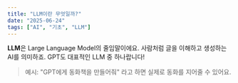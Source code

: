 ```yaml
---
title: "LLM이란 무엇일까?"
date: "2025-06-24"
tags: ["AI", "기초", "LLM"]
---
```


**LLM**은 Large Language Model의 줄임말이에요.
사람처럼 글을 이해하고 생성하는 AI를 의미하죠.
GPT도 대표적인 LLM 중 하나랍니다!

> 예시: "GPT에게 동화책을 만들어줘" 라고 하면 실제로 동화를 지어줄 수 있어요.
